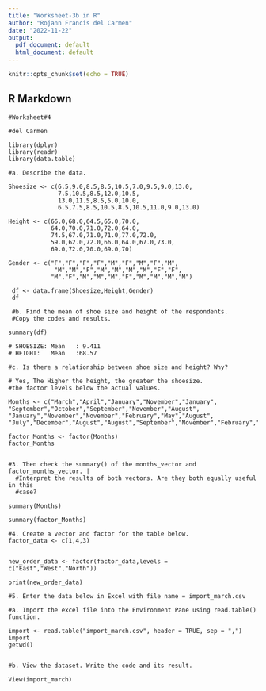 ```yaml
---
title: "Worksheet-3b in R"
author: "Rojann Francis del Carmen"
date: "2022-11-22"
output:
  pdf_document: default
  html_document: default
---
```


```r
knitr::opts_chunk$set(echo = TRUE)
```

## R Markdown

```{}
#Worksheet#4

#del Carmen

library(dplyr)
library(readr)
library(data.table)

#a. Describe the data.

Shoesize <- c(6.5,9.0,8.5,8.5,10.5,7.0,9.5,9.0,13.0,
              7.5,10.5,8.5,12.0,10.5,
              13.0,11.5,8.5,5.0,10.0,
              6.5,7.5,8.5,10.5,8.5,10.5,11.0,9.0,13.0)

Height <- c(66.0,68.0,64.5,65.0,70.0,
            64.0,70.0,71.0,72.0,64.0,
            74.5,67.0,71.0,71.0,77.0,72.0,
            59.0,62.0,72.0,66.0,64.0,67.0,73.0,
            69.0,72.0,70.0,69.0,70)

Gender <- c("F","F","F","F","M","F","M","F","M",
             "M","M","F","M","M","M","M","F","F",
            "M","F","M","M","M","F","M","M","M","M")

 df <- data.frame(Shoesize,Height,Gender)
 df
 
 #b. Find the mean of shoe size and height of the respondents.
 #Copy the codes and results.
 
summary(df)

# SHOESIZE: Mean   : 9.411
# HEIGHT:   Mean   :68.57 

#c. Is there a relationship between shoe size and height? Why?

# Yes, The Higher the height, the greater the shoesize.
#the factor levels below the actual values.

Months <- c("March","April","January","November","January",
"September","October","September","November","August",
"January","November","November","February","May","August",
"July","December","August","August","September","November","February","April")

factor_Months <- factor(Months)
factor_Months


#3. Then check the summary() of the months_vector and factor_months_vector. |
  #Interpret the results of both vectors. Are they both equally useful in this 
  #case?

summary(Months)

summary(factor_Months)

#4. Create a vector and factor for the table below.
factor_data <- c(1,4,3)


new_order_data <- factor(factor_data,levels = c("East","West","North"))

print(new_order_data)

#5. Enter the data below in Excel with file name = import_march.csv

#a. Import the excel file into the Environment Pane using read.table() function.

import <- read.table("import_march.csv", header = TRUE, sep = ",")
import
getwd()


#b. View the dataset. Write the code and its result.

View(import_march)





```